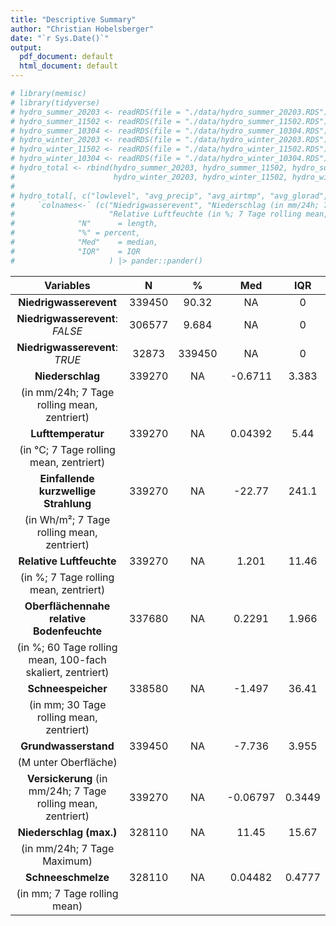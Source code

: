 ```yaml
---
title: "Descriptive Summary"
author: "Christian Hobelsberger"
date: "`r Sys.Date()`"
output:
  pdf_document: default
  html_document: default
---
```


```r
# library(memisc)
# library(tidyverse)
# hydro_summer_20203 <- readRDS(file = "./data/hydro_summer_20203.RDS")
# hydro_summer_11502 <- readRDS(file = "./data/hydro_summer_11502.RDS")
# hydro_summer_10304 <- readRDS(file = "./data/hydro_summer_10304.RDS")
# hydro_winter_20203 <- readRDS(file = "./data/hydro_winter_20203.RDS")
# hydro_winter_11502 <- readRDS(file = "./data/hydro_winter_11502.RDS")
# hydro_winter_10304 <- readRDS(file = "./data/hydro_winter_10304.RDS")
# hydro_total <- rbind(hydro_summer_20203, hydro_summer_11502, hydro_summer_10304, 
#                      hydro_winter_20203, hydro_winter_11502, hydro_winter_10304)
# 
# hydro_total[, c("lowlevel", "avg_precip", "avg_airtmp", "avg_glorad", "avg_relhum", "avg_soilwater", "avg_snowstorage", "groundwaterdepth", "avg_infiltration", "max_precip_scaled", "avg_snowstorage_drain")] %>%
#     `colnames<-` (c("Niedrigwasserevent", "Niederschlag (in mm/24h; 7 Tage rolling mean, zentriert)", "Lufttemperatur (in °C; 7 Tage rolling mean, zentriert)", "Einfallende kurzwellige Strahlung (in Wh/m²; 7 Tage rolling mean, zentriert)",
#                     "Relative Luftfeuchte (in %; 7 Tage rolling mean, zentriert)", "Oberflächennahe relative Bodenfeuchte (in %; 60 Tage rolling mean, 100-fach skaliert, zentriert)", "Schneespeicher (in mm; 30 Tage rolling mean, zentriert)", "Grundwasserstand (M unter Oberfläche)", "Versickerung (in mm/24h; 7 Tage rolling mean, zentriert)", "Niederschlag (in mm/24h; 7 Tage Maximum)", "Schneeschmelze (in mm; 7 Tage rolling mean)")) |> desctable::desc_table(
#              "N"      = length,
#              "%" = percent,
#              "Med"    = median,
#              "IQR"    = IQR
#                     ) |> pander::pander()
```

<!-- ---------------------------------------------------------------------- -->
<!--            Variables                N        %        Med       IQR    -->
<!-- -------------------------------- -------- -------- --------- --------- -->
<!--      **Niedrigwasserevent**        339450   NA      NA         0     -->

<!--  **Niedriwasserevent**: *FALSE*   306577   90.32      NA         0     -->

<!--  **Niedriwasserevent**: *TRUE*    32873    9.684     NA         0     -->

<!--        Abfluss (in m³/s)          339450     NA      13.18     20.01   -->

<!--      Lufttemperatur (in °C)       339450     NA      6.536     11.66   -->

<!--     Einfallende kurzwellige       339450     NA      335.2     414.1   -->
<!--       Strahlung (in Wh/m²)                                             -->

<!--     Niederschlag (in mm/24h)      339450     NA      0.566     4.222   -->

<!--    Grundwasserstand (M unter      339450     NA     -7.736     3.955   -->
<!--           Oberfläche)                                                  -->

<!--   Relative Luftfeuchte (in %)     339450     NA     0.8084    0.1774   -->

<!--      Schneespeicher (in mm)       339450     NA     0.4012     51.84   -->

<!--     Oberflächennahe relative      339450     NA     0.3888    0.04095  -->
<!--       Bodenfeuchte (in %)                                              -->

<!--       Wasserleitfähigkeit         339450     NA     0.07337   0.4288   -->
<!-- ---------------------------------------------------------------------- -->

----------------------------------------------------------------------
           Variables                N        %        Med       IQR   
-------------------------------- -------- -------- ---------- --------
     **Niedrigwasserevent**       339450   90.32       NA        0    

    **Niedrigwasserevent**:       306577   9.684       NA        0    
            *FALSE*                                                   

 **Niedrigwasserevent**: *TRUE*   32873    339450      NA        0    

   **Niederschlag**               339270     NA     -0.6711    3.383    
 
 (in mm/24h; 7 Tage rolling mean, 
 zentriert)                                        

 **Lufttemperatur**               339270     NA     0.04392     5.44  
 
 (in °C; 7 Tage
    rolling mean, zentriert)                                          

  **Einfallende kurzwellige**     339270     NA      -22.77    241.1  
  **Strahlung** 
  
  (in Wh/m²; 7 Tage                                         
    rolling mean, zentriert)                                          

 **Relative Luftfeuchte**         339270     NA      1.201     11.46  
 
 (in %; 7 Tage rolling mean, 
 zentriert)                                        

  **Oberflächennahe relative**    337680     NA      0.2291    1.966  
  **Bodenfeuchte** 
  
  (in %; 60 Tage                                         
     rolling mean, 100-fach                                           
      skaliert, zentriert)                                            

 **Schneespeicher**               338580     NA      -1.497    36.41  
    
    
  (in mm; 30 Tage
  rolling mean, zentriert)                                               

   **Grundwasserstand**           339450     NA      -7.736    3.955  
  
  (M unter Oberfläche)                                                 

   **Versickerung**               339270     NA     -0.06797   0.3449 
 (in mm/24h; 7 Tage rolling mean, 
 zentriert)                                        

   **Niederschlag (max.)**        328110     NA      11.45     15.67  
   
   
   (in mm/24h; 7 Tage Maximum)                                         

 **Schneeschmelze**               328110     NA     0.04482    0.4777 
  
  (in mm; 7 Tage rolling mean)
----------------------------------------------------------------------